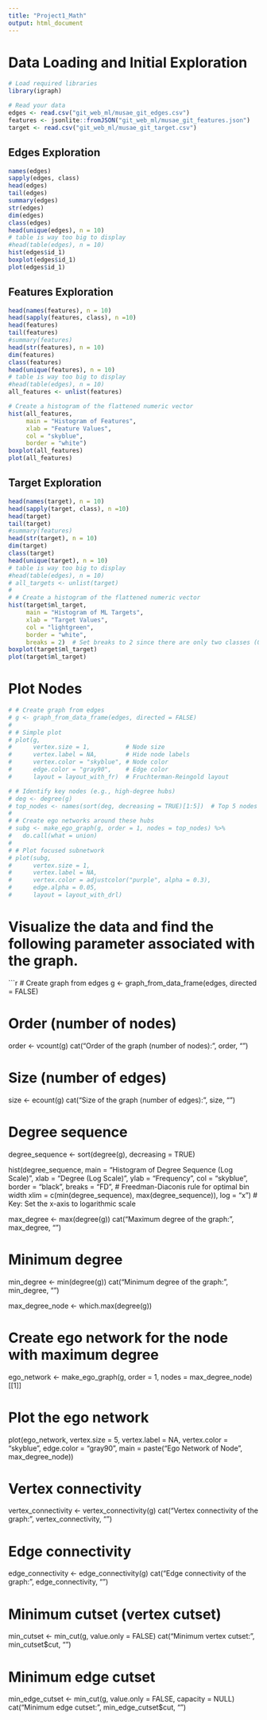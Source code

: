 ```yaml
---
title: "Project1_Math"
output: html_document
---
```


# Data Loading and Initial Exploration

```r
# Load required libraries
library(igraph)

# Read your data
edges <- read.csv("git_web_ml/musae_git_edges.csv")
features <- jsonlite::fromJSON("git_web_ml/musae_git_features.json")
target <- read.csv("git_web_ml/musae_git_target.csv")
```


## Edges Exploration
```r
names(edges)
sapply(edges, class)
head(edges)
tail(edges)
summary(edges)
str(edges)
dim(edges)
class(edges)
head(unique(edges), n = 10)
# table is way too big to display
#head(table(edges), n = 10)
hist(edges$id_1)
boxplot(edges$id_1)
plot(edges$id_1)
```

## Features Exploration
```r
head(names(features), n = 10)
head(sapply(features, class), n =10)
head(features)
tail(features)
#summary(features)
head(str(features), n = 10)
dim(features)
class(features)
head(unique(features), n = 10)
# table is way too big to display
#head(table(edges), n = 10)
all_features <- unlist(features)

# Create a histogram of the flattened numeric vector
hist(all_features, 
     main = "Histogram of Features", 
     xlab = "Feature Values", 
     col = "skyblue", 
     border = "white")
boxplot(all_features)
plot(all_features)

```

## Target Exploration
```r
head(names(target), n = 10)
head(sapply(target, class), n =10)
head(target)
tail(target)
#summary(features)
head(str(target), n = 10)
dim(target)
class(target)
head(unique(target), n = 10)
# table is way too big to display
#head(table(edges), n = 10)
# all_targets <- unlist(target)
# 
# # Create a histogram of the flattened numeric vector
hist(target$ml_target, 
     main = "Histogram of ML Targets", 
     xlab = "Target Values", 
     col = "lightgreen", 
     border = "white", 
     breaks = 2)  # Set breaks to 2 since there are only two classes (0 and 1)
boxplot(target$ml_target)
plot(target$ml_target)
```


# Plot Nodes
```r

# # Create graph from edges
# g <- graph_from_data_frame(edges, directed = FALSE)
# 
# # Simple plot
# plot(g,
#      vertex.size = 1,          # Node size
#      vertex.label = NA,        # Hide node labels
#      vertex.color = "skyblue", # Node color
#      edge.color = "gray90",    # Edge color
#      layout = layout_with_fr)  # Fruchterman-Reingold layout
```

``` r
# # Identify key nodes (e.g., high-degree hubs)
# deg <- degree(g)
# top_nodes <- names(sort(deg, decreasing = TRUE)[1:5])  # Top 5 nodes
# 
# # Create ego networks around these hubs
# subg <- make_ego_graph(g, order = 1, nodes = top_nodes) %>%
#   do.call(what = union)
# 
# # Plot focused subnetwork
# plot(subg,
#      vertex.size = 1,
#      vertex.label = NA,
#      vertex.color = adjustcolor("purple", alpha = 0.3),
#      edge.alpha = 0.05,
#      layout = layout_with_drl)
```

# Visualize the data and find the following parameter associated with the graph.
```r

# Create graph from edges
g <- graph_from_data_frame(edges, directed = FALSE)

# Order (number of nodes)
order <- vcount(g)
cat("Order of the graph (number of nodes):", order, "\n")

# Size (number of edges)
size <- ecount(g)
cat("Size of the graph (number of edges):", size, "\n")

# Degree sequence
degree_sequence <- sort(degree(g), decreasing = TRUE)

hist(degree_sequence,
     main = "Histogram of Degree Sequence (Log Scale)",
     xlab = "Degree (Log Scale)",
     ylab = "Frequency",
     col = "skyblue",
     border = "black",
     breaks = "FD", # Freedman-Diaconis rule for optimal bin width
     xlim = c(min(degree_sequence), max(degree_sequence)),
     log = "x") # Key: Set the x-axis to logarithmic scale


max_degree <- max(degree(g))
cat("Maximum degree of the graph:", max_degree, "\n")

# Minimum degree
min_degree <- min(degree(g))
cat("Minimum degree of the graph:", min_degree, "\n")

max_degree_node <- which.max(degree(g))

# Create ego network for the node with maximum degree
ego_network <- make_ego_graph(g, order = 1, nodes = max_degree_node)[[1]]

# Plot the ego network
plot(ego_network,
     vertex.size = 5,
     vertex.label = NA,
     vertex.color = "skyblue",
     edge.color = "gray90",
     main = paste("Ego Network of Node", max_degree_node))


# Vertex connectivity
vertex_connectivity <- vertex_connectivity(g)
cat("Vertex connectivity of the graph:", vertex_connectivity, "\n")

# Edge connectivity
edge_connectivity <- edge_connectivity(g)
cat("Edge connectivity of the graph:", edge_connectivity, "\n")

# Minimum cutset (vertex cutset)
min_cutset <- min_cut(g, value.only = FALSE)
cat("Minimum vertex cutset:", min_cutset$cut, "\n")

# Minimum edge cutset
min_edge_cutset <- min_cut(g, value.only = FALSE, capacity = NULL)
cat("Minimum edge cutset:", min_edge_cutset$cut, "\n")
